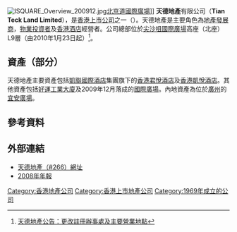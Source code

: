 [[File:ISQUARE_Overview_200912.jpg|thumb]][[北京道|北京道]][[國際廣場|國際廣場]]]]
'''天德地產'''有限公司（'''Tian Teck Land Limited'''），是[[香港上市公司|香港上市公司]]之一（{{hkex|0266}}）。天德地產是主要角色為[[地產發展商|地產發展商]]，[[物業投資者|物業投資者]]及[[香港酒店|香港酒店]]經營者。公司總部位於[[尖沙咀|尖沙咀]][[國際廣場|國際廣場]]高座（北座）L9層（由2010年1月23日起）<ref>[http://www.hkexnews.hk/listedco/listconews/sehk/20100119/LTN20100119184_C.pdf 天德地產公告：更改註冊辦事處及主要營業地點]</ref>。

==資產（部分）==
天德地產主要資產包括[[凱聯國際酒店|凱聯國際酒店]]集團旗下的[[香港君悅酒店|香港君悅酒店]]及[[香港凱悅酒店|香港凱悅酒店]]。其他資產包括[[好運工業大廈|好運工業大廈]]及2009年12月落成的[[國際廣場|國際廣場]]。內地資產為位於[[廣州|廣州]]的[[宜安廣場|宜安廣場]]。

==參考資料==
{{reflist}}

==外部連結==
* [http://ttll.etnet.com.hk/ 天德地產（#266）網址] {{Wayback|url=http://ttll.etnet.com.hk/ |date=20201201015006 }}
* [http://www.hkexnews.hk/listedco/listconews/sehk/20080725/LTN20080725164_C.pdf 2008年年報] {{Wayback|url=http://www.hkexnews.hk/listedco/listconews/sehk/20080725/LTN20080725164_C.pdf |date=20090824063114 }}

[[Category:香港地產公司|Category:香港地產公司]]
[[Category:香港上市地產公司|Category:香港上市地產公司]]
[[Category:1969年成立的公司|Category:1969年成立的公司]]